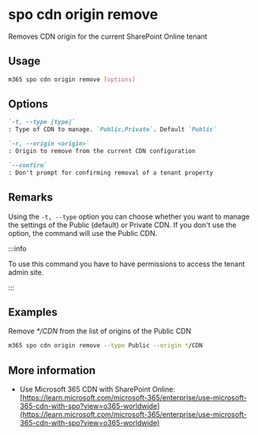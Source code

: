 
# spo cdn origin remove

Removes CDN origin for the current SharePoint Online tenant

## Usage

```sh
m365 spo cdn origin remove [options]
```

## Options

```md definition-list
`-t, --type [type]`
: Type of CDN to manage. `Public,Private`. Default `Public`

`-r, --origin <origin>`
: Origin to remove from the current CDN configuration

`--confirm`
: Don't prompt for confirming removal of a tenant property
```

<Global />

## Remarks

Using the `-t, --type` option you can choose whether you want to manage the settings of the Public (default) or Private CDN. If you don't use the option, the command will use the Public CDN.

:::info

To use this command you have to have permissions to access the tenant admin site.

:::
    
## Examples

Remove _*/CDN_ from the list of origins of the Public CDN

```sh
m365 spo cdn origin remove --type Public --origin */CDN
```

## More information

- Use Microsoft 365 CDN with SharePoint Online: [https://learn.microsoft.com/microsoft-365/enterprise/use-microsoft-365-cdn-with-spo?view=o365-worldwide](https://learn.microsoft.com/microsoft-365/enterprise/use-microsoft-365-cdn-with-spo?view=o365-worldwide)
